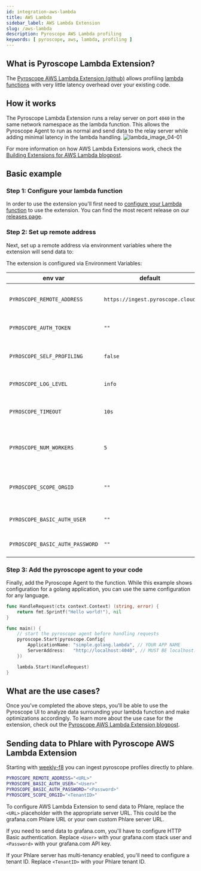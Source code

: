 ```yaml
---
id: integration-aws-lambda
title: AWS Lambda
sidebar_label: AWS Lambda Extension
slug: /aws-lambda
description: Pyroscope AWS Lambda profiling
keywords: [ pyroscope, aws, lambda, profiling ]
---
```


## What is Pyroscope Lambda Extension?
The [Pyroscope AWS Lambda Extension (github)](https://github.com/pyroscope-io/pyroscope-lambda-extension) allows profiling [lambda functions](https://aws.amazon.com/lambda/) with very little latency overhead over your existing code.

## How it works
The Pyroscope Lambda Extension runs a relay server on port `4040` in the same network namespace as the lambda function. This allows the Pyroscope Agent to run as normal and send data to the relay server while adding minimal latency in the lambda handling.
![lambda_image_04-01](https://user-images.githubusercontent.com/23323466/186037668-44de7caa-6576-422a-b3f7-8416325f4a98.png)

For more information on how AWS Lambda Extensions work, check the [Building Extensions for AWS Lambda blogpost](https://aws.amazon.com/blogs/compute/building-extensions-for-aws-lambda-in-preview/).

## Basic example
### Step 1: Configure your lambda function
In order to use the extension you'll first need to [configure your Lambda function](https://docs.aws.amazon.com/lambda/latest/dg/invocation-layers.html) to use the extension.
You can find the most recent release on our [releases page](https://github.com/pyroscope-io/pyroscope-lambda-extension/releases).

### Step 2: Set up remote address 
Next, set up a remote address via environment variables where the extension will send data to:

The extension is configured via Environment Variables:

| env var                         | default                          | description                                    |
| ------------------------------- | -------------------------------- | ---------------------------------------------- |
| `PYROSCOPE_REMOTE_ADDRESS`      | `https://ingest.pyroscope.cloud` | the pyroscope instance data will be relayed to |
| `PYROSCOPE_AUTH_TOKEN`          | `""`                             | authorization key (token authentication)       |
| `PYROSCOPE_SELF_PROFILING`      | `false`                          | whether to profile the extension itself or not |
| `PYROSCOPE_LOG_LEVEL`           | `info`                           | `error` or `info` or `debug` or `trace`        |
| `PYROSCOPE_TIMEOUT`             | `10s`                            | http client timeout ([go duration format](https://pkg.go.dev/time#Duration))      |
| `PYROSCOPE_NUM_WORKERS`         | `5`                              | num of relay workers, pick based on the number of profile types |
| `PYROSCOPE_SCOPE_ORGID`         | `""`                             | phlare tenant ID, passed as X-Scope-OrgID http header                                      |
| `PYROSCOPE_BASIC_AUTH_USER`     | `""`                             | HTTP Basic authentication user |
| `PYROSCOPE_BASIC_AUTH_PASSWORD` | `""`                             | HTTP Basic authentication password |



### Step 3: Add the pyroscope agent to your code
Finally, add the Pyroscope Agent to the function. While this example shows configuration for a golang application, you can use the same configuration for any language.
```go
func HandleRequest(ctx context.Context) (string, error) {
	return fmt.Sprintf("Hello world!"), nil
}

func main() {
	// start the pyroscope agent before handling requests
	pyroscope.Start(pyroscope.Config{
		ApplicationName: "simple.golang.lambda", // YOUR APP NAME
		ServerAddress:   "http://localhost:4040", // MUST BE localhost:4040
	})

	lambda.Start(HandleRequest)
}
```

## What are the use cases?
Once you've completed the above steps, you'll be able to use the Pyroscope UI to analyze data surrounding your lambda function and make optimizations accordingly.
To learn more about the use case for the extension, check out the [Pyroscope AWS Lambda Extension blogpost](/blog/profile-aws-lambda-functions).

## Sending data to Phlare with Pyroscope AWS Lambda Extension

Starting with [weekly-f8](https://hub.docker.com/r/grafana/phlare/tags) you can ingest pyroscope profiles directly to phlare.

```bash
PYROSCOPE_REMOTE_ADDRESS="<URL>"
PYROSCOPE_BASIC_AUTH_USER="<User>"
PYROSCOPE_BASIC_AUTH_PASSWORD="<Password>"
PYROSCOPE_SCOPE_ORGID="<TenantID>"
```

To configure AWS Lambda Extension to send data to Phlare, replace the `<URL>` placeholder with the appropriate server URL. This could be the grafana.com Phlare URL or your own custom Phlare server URL.

If you need to send data to grafana.com, you'll have to configure HTTP Basic authentication. Replace `<User>` with your grafana.com stack user and `<Password>` with your grafana.com API key.

If your Phlare server has multi-tenancy enabled, you'll need to configure a tenant ID. Replace `<TenantID>` with your Phlare tenant ID.


